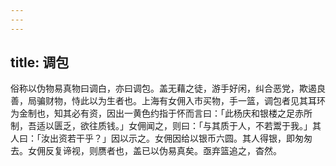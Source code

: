 ```yaml
---
---
---
```

title: 调包
---



俗称以伪物易真物曰调白，亦曰调包。盖无藉之徒，游手好闲，纠合恶党，欺遏良善，局骗财物，恃此以为生者也。上海有女佣入市买物，手一篮，调包者见其耳环为金制也，知其必有资，因出一黄色约指于怀而言曰：「此杨庆和银楼之足赤所制，吾适以匮乏，欲往质钱。」女佣闻之，则曰：「与其质于人，不若鬻于我。」其人曰：「汝出资若干乎？」因以示之。女佣因给以银币六圆。其人得银，即匆匆去。女佣反复谛视，则赝者也，盖已以伪易真矣。亟弃篮追之，杳然。